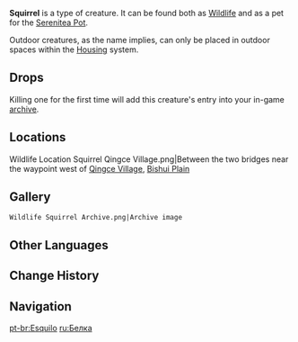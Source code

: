 {{Furnishing Infobox
|id             = 369120
|image          = Wildlife Squirrel Icon.png
|category       = Animal
|subcategory    = Outdoor Creature
|rarity         = 3
|adeptal_energy = 100
|load           = 350
|reduced_load   = 350
|description    = A small animal with a big, fluffy tail that is often seen in the wilderness.<br />Squirrels are the most adept rodents at gathering and storing food, with a special liking for pinecones.<br />To some squirrels, Tubby's body looks like the blue canopy of a tree, causing them to try to burrow in her feathers, giving her a really good tickle in the process.
|lbType         = Wildlife
|lbFamily       = Beasts
|lbGroup        = 
|source1        = Omni-Ubiquity Net
}}
{{Description|A small animal with a big, fluffy tail that is often seen in the wilderness.<br />Squirrels are the most adept rodents at gathering and storing food, with a special liking for [[pinecone]]s.|[[Archive]] Description}}
'''Squirrel''' is a type of creature. It can be found both as [[Wildlife]] and as a pet for the [[Serenitea Pot]].

Outdoor creatures, as the name implies, can only be placed in outdoor spaces within the [[Housing]] system.

==Drops==
{{Card|Raw Meat|1}}

Killing one for the first time will add this creature's entry into your in-game [[archive]].

==Locations==
<gallery hideaddbutton="true" captionalign="center">
Wildlife Location Squirrel Qingce Village.png|Between the two bridges near the waypoint west of [[Qingce Village]], [[Bishui Plain]]
</gallery>

==Gallery==
<gallery hideaddbutton="true" captionalign="center">
 Wildlife Squirrel Archive.png|Archive image
</gallery>

==Other Languages==
{{Other Languages|default_hidden=1
|en      = Squirrel
|zhs     = 松鼠
|zhs_rm  = Sōngshǔ
|zht     = 松鼠
|zht_rm  = Sōngshǔ
|ja      = リス
|ja_rm   = Risu
|ko      = 다람쥐
|ko_rm   = Daramjwi
|es      = Ardilla
|fr      = Écureuil
|ru      = Белка
|th      = Squirrel
|vi      = Sóc
|de      = Eichhörnchen
|id      = Squirrel
|pt      = Esquilo
}}

==Change History==
{{Change History|1.0}}

==Navigation==
{{Wildlife Navbox|state=collapsed}}
{{Furnishing Navbox/Living|Animal}}

[[pt-br:Esquilo]]
[[ru:Белка]]